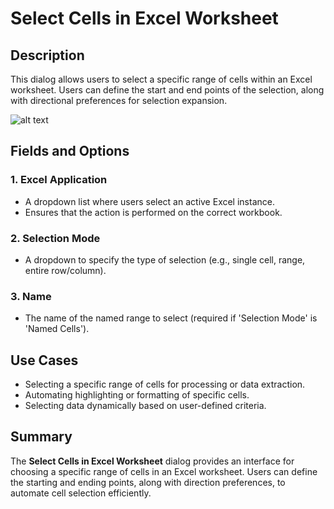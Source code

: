 # Select Cells in Excel Worksheet

## Description
This dialog allows users to select a specific range of cells within an Excel worksheet. Users can define the start and end points of the selection, along with directional preferences for selection expansion.

![alt text](../../../assets/excel/select-cells-in-excel-worksheet.png)

## Fields and Options

### 1. Excel Application  
- A dropdown list where users select an active Excel instance.  
- Ensures that the action is performed on the correct workbook.  

### 2. Selection Mode
- A dropdown to specify the type of selection (e.g., single cell, range, entire row/column).  

### 3. Name
- The name of the named range to select (required if 'Selection Mode' is 'Named Cells').

## Use Cases  
- Selecting a specific range of cells for processing or data extraction.  
- Automating highlighting or formatting of specific cells.  
- Selecting data dynamically based on user-defined criteria.  

## Summary  
The **Select Cells in Excel Worksheet** dialog provides an interface for choosing a specific range of cells in an Excel worksheet. Users can define the starting and ending points, along with direction preferences, to automate cell selection efficiently.  